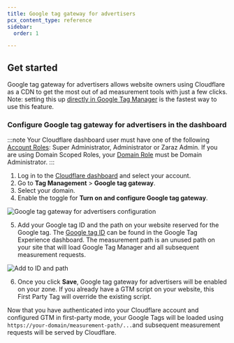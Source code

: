 ```yaml
---
title: Google tag gateway for advertisers
pcx_content_type: reference
sidebar:
  order: 1

---
```


## Get started

Google tag gateway for advertisers allows website owners using Cloudflare as a CDN to get the most out of ad measurement tools with just a few clicks. Note: setting this up [directly in Google Tag Manager](https://support.google.com/analytics/answer/16061641) is the fastest way to use this feature.

### Configure Google tag gateway for advertisers in the dashboard

:::note
Your Cloudflare dashboard user must have one of the following [Account Roles](/fundamentals/manage-members/roles/#account-scoped-roles): Super Administrator, Administrator or Zaraz Admin. If you are using Domain Scoped Roles, your [Domain Role](/fundamentals/manage-members/roles/#domain-scoped-roles) must be Domain Administrator.
:::

1. Log in to the [Cloudflare dashboard](https://dash.cloudflare.com/login) and select your account.
2. Go to **Tag Management** > **Google tag gateway**.
3. Select your domain.
4. Enable the toggle for **Turn on and configure Google tag gateway**.

![Google tag gateway for advertisers configuration](~/assets/images/google-tag-gateway/google-tag-configuration.png)

5. Add your Google tag ID and the path on your website reserved for the Google tag.
The [Google tag ID](https://support.google.com/analytics/answer/9539598?hl=en) can be found in the Google Tag Experience dashboard. The measurement path is an unused path on your site that will load Google Tag Manager and all subsequent measurement requests.

![Add to ID and path](~/assets/images/google-tag-gateway/google-tag-id-path.png)

6. Once you click **Save**, Google tag gateway for advertisers will be enabled on your zone. If you already have a GTM script on your website, this First Party Tag will override the existing script.

Now that you have authenticated into your Cloudflare account and configured GTM in first-party mode, your Google Tags will be loaded using `https://your-domain/measurement-path/...`and subsequent measurement requests will be served by Cloudflare.
